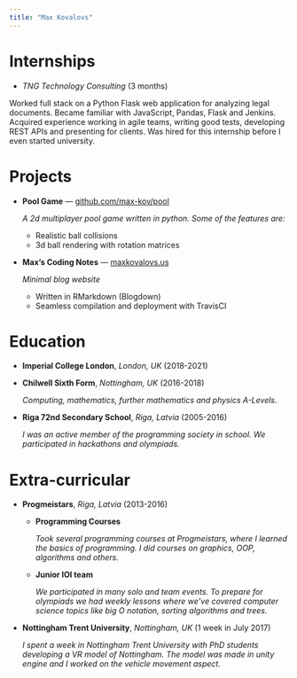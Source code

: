 ```yaml
---
title: "Max Kovalovs"
---
```


# Internships
* _TNG Technology Consulting_ (3 months)

Worked full stack on a Python Flask web application for analyzing legal documents. Became familiar with JavaScript, Pandas, Flask and Jenkins. Acquired experience working in agile teams, writing good tests, developing REST APIs and presenting for clients. Was hired for this internship before I even started university.

# Projects
* **Pool Game** — [github.com/max-kov/pool](https://github.com/max-kov/pool)

    *A 2d multiplayer pool game written in python. Some of the features are:*

    + Realistic ball collisions
    + 3d ball rendering with rotation matrices
* **Max's Coding Notes** — [maxkovalovs.us](https://maxkovalovs.us/)

    *Minimal blog website*

    + Written in RMarkdown (Blogdown)
    + Seamless compilation and deployment with TravisCI

# Education

* **Imperial College London**, _London, UK_ (2018-2021)

* **Chilwell Sixth Form**, _Nottingham, UK_ (2016-2018)

    *Computing, mathematics, further mathematics and physics A-Levels.*
* **Riga 72nd Secondary School**, _Riga, Latvia_ (2005-2016)

    *I was an active member of the programming society in school. We participated in hackathons and olympiads.*

# Extra-curricular
* **Progmeistars**, _Riga, Latvia_ (2013-2016)

    + **Programming Courses**

        *Took several programming courses at Progmeistars, where I learned the basics of programming. I did courses on graphics, OOP, algorithms and others.*

    + **Junior IOI team**

        *We participated in many solo and team events. To prepare for olympiads we had weekly lessons where we've covered computer science topics like big O notation, sorting algorithms and trees.*
* **Nottingham Trent University**, _Nottingham, UK_ (1 week in July 2017)

    *I spent a week in Nottingham Trent University with PhD students developing a VR model of Nottingham. The model was made in unity engine and I worked on the vehicle movement aspect.*

